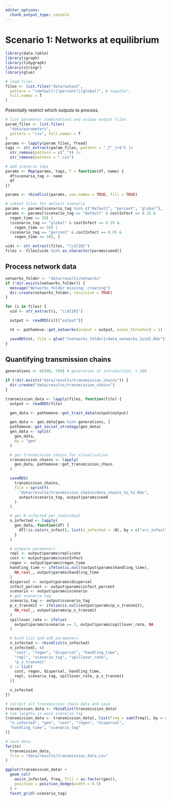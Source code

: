 ```yaml
---
editor_options: 
  chunk_output_type: console
---
```


# Scenario 1: Networks at equilibrium

```r
library(data.table)
library(igraph)
library(tidygraph)
library(stringr)
library(glue)
```

```r
# load files
files <- list.files("data/output",
  pattern = "(default)|(percent)|(global)", # nopatho",
  full.names = T
)
```

Potentially restrict which outputs to process.

```r
# list parameter combinations and unique output files
param_files <- list.files(
  "data/parameters",
  pattern = "csv", full.names = T
)
params <- lapply(param_files, fread)
tags <- str_extract(param_files, pattern = "_[^_]+$") |>
  str_remove(pattern = c("_")) |>
  str_remove(pattern = ".csv")

# add scenario tags
params <- Map(params, tags, f = function(df, name) {
  df$scenario_tag <- name
  df
})

params <- rbindlist(params, use.names = TRUE, fill = TRUE)

# subset files for default scenario
params <- params[scenario_tag %in% c("default", "percent", "global"), ]
params <- params[(scenario_tag == "default" & costInfect == 0.25 &
  regen_time == 50) |
  (scenario_tag == "global" & costInfect == 0.25 &
    regen_time == 50) |
  (scenario_tag == "percent" & costInfect == 0.05 &
    regen_time == 50), ]
```

```r
uids <- str_extract(files, "\\d{10}")
files <- files[uids %in% as.character(params$seed)]
```

## Process network data

```r
networks_folder <- "data/results/networks"
if (!dir.exists(networks_folder)) {
  message("Networks folder missing; creating")
  dir.create(networks_folder, recursive = TRUE)
}
```

```r
for (i in files) {
  uid <- str_extract(i, "\\d{10}")

  output <- readRDS(i)[["output"]]

  nt <- pathomove::get_networks(output = output, assoc_threshold = 1)

  saveRDS(nt, file = glue("{networks_folder}/data_networks_{uid}.Rds"))
}
```

## Quantifying transmission chains

```r
generations <- c(500, 700) # generation of introduction, + 200

if (!dir.exists("data/results/transmission_chains")) {
  dir.create("data/results/transmission_chains")
}

transmission_data <- lapply(files, function(file) {
  output <- readRDS(file)

  gen_data <- pathomove::get_trait_data(output$output)

  gen_data <- gen_data[gen %in% generations, ]
  pathomove::get_social_strategy(gen_data)
  gen_data <- split(
    gen_data,
    by = "gen"
  )

  # get transmission chains for visualisation
  transmission_chains <- lapply(
    gen_data, pathomove::get_transmission_chain
  )

  saveRDS(
    transmission_chains,
    file = sprintf(
      "data/results/transmission_chains/data_chains_%s_%i.Rds",
      output$scenario_tag, output$params$seed
    )
  )

  # get N infected per individual
  n_infected <- lapply(
    gen_data, function(df) {
      df[!is.na(src_infect), list(n_infected = .N), by = c("src_infect", "gen")][, list(freq = .N), by = c("n_infected", "gen")]
    }
  )

  # prepare parameters
  repl <- output$params$replicate
  cost <- output$params$costInfect
  regen <- output$params$regen_time
  handling_time <- ifelse(is.null(output$params$handling_time),
    NA_real_, output$params$handling_time
  )
  dispersal <- output$params$dispersal
  infect_percent <- output$params$infect_percent
  scenario <- output$params$scenario
  # get scenario tag
  scenario_tag <- output$scenario_tag
  p_v_transmit <- ifelse(is.null(output$params$p_v_transmit),
    NA_real_, output$params$p_v_transmit
  )
  spillover_rate <- ifelse(
    output$params$scenario == 3, output$params$spillover_rate, NA
  )

  # bind list and add parameters
  n_infected <- rbindlist(n_infected)
  n_infected[, c(
    "cost", "regen", "dispersal", "handling_time",
    "repl", "scenario_tag", "spillover_rate",
    "p_v_transmit"
  ) := list(
    cost, regen, dispersal, handling_time,
    repl, scenario_tag, spillover_rate, p_v_transmit
  )]

  n_infected
})

# collect all transmission chain data and save
transmission_data <- rbindlist(transmission_data)
# sum lengths in each scenario tag
transmission_data <- transmission_data[, list(freq = sum(freq)), by = c(
  "n_infected", "gen", "cost", "regen", "dispersal",
  "handling_time", "scenario_tag"
)]

# save data
fwrite(
  transmission_data,
  file = "data/results/transmission_data.csv"
)
```

```r
ggplot(transmission_data) +
  geom_col(
    aes(n_infected, freq, fill = as.factor(gen)),
    position = position_dodge(width = 0.5)
  ) +
  facet_grid(~scenario_tag)
```

